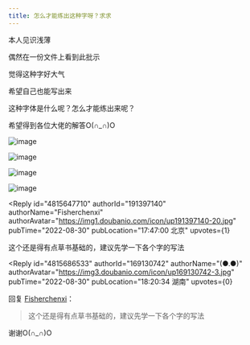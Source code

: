 ```yaml
---
title: 怎么才能练出这种字呀？求求
---
```



<Forum groupName="硬笔书法" groupUrl="https://www.douban.com/group/174191/" archivedAt="2025-05-16T15:06:40.382Z">
  <Post
    id="274006999"
    title="怎么才能练出这种字呀？求求"
    url="https://www.douban.com/group/topic/274006999/?_spm_id=MTY5MTMwNzQy"
    pubTime="2022-09-07"
    highlightUserId="191397140"
  >
本人见识浅薄

偶然在一份文件上看到此批示

觉得这种字好大气

希望自己也能写出来

这种字体是什么呢？怎么才能练出来呢？

希望得到各位大佬的解答O(∩\_∩)O

![image](https://img3.doubanio.com/view/group_topic/l/public/p568512503.webp)

![image](https://img1.doubanio.com/view/group_topic/l/public/p568512500.webp)

![image](https://img9.doubanio.com/view/group_topic/l/public/p568512505.webp)

![image](https://img9.doubanio.com/view/group_topic/l/public/p568512504.webp)

<Reply
  id="4815647710"
  authorId="191397140"
  authorName="Fisherchenxi"
  authorAvatar="https://img1.doubanio.com/icon/up191397140-20.jpg"
  pubTime="2022-08-30"
  pubLocation="17:47:00 北京"
  upvotes={1}
>
这个还是得有点草书基础的，建议先学一下各个字的写法
</Reply>

<Reply
  id="4815686533"
  authorId="169130742"
  authorName="(●.●)"
  authorAvatar="https://img3.doubanio.com/icon/up169130742-3.jpg"
  pubTime="2022-08-30"
  pubLocation="18:20:34 湖南"
  upvotes={0}
>
回复 [Fisherchenxi](https://www.douban.com/people/191397140/)：
 > 这个还是得有点草书基础的，建议先学一下各个字的写法

谢谢O(∩\_∩)O
</Reply>
  </Post>
</Forum>
